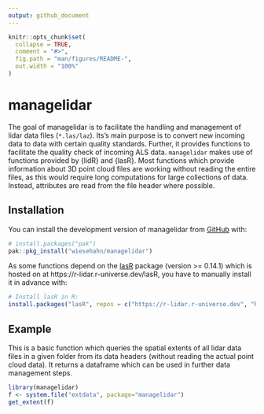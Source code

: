 ```yaml
---
output: github_document
---
```


<!-- README.md is generated from README.Rmd. Please edit that file -->

```r
knitr::opts_chunk$set(
  collapse = TRUE,
  comment = "#>",
  fig.path = "man/figures/README-",
  out.width = "100%"
)
```

# managelidar

<!-- badges: start -->

<!-- badges: end -->

The goal of managelidar is to facilitate the handling and management of lidar data files (`*.las/laz`). 
Its's main purpose is to convert new incoming data to data with certain quality standards. Further, it provides functions to facilitate the quality check of incoming ALS data. 
`managelidar` makes use of functions provided by {lidR} and {lasR}. Most functions which provide information about 3D point cloud files are working without reading the entire files, as this would require long computations for large collections of data. Instead, attributes are read from the file header where possible.  

## Installation

You can install the development version of managelidar from [GitHub](https://github.com/) with:

``` r
# install.packages("pak")
pak::pkg_install("wiesehahn/managelidar")
```

As some functions depend on the [lasR](https://github.com/r-lidar/lasR) package (version >= 0.14.1) which is hosted on at https://r-lidar.r-universe.dev/lasR, you have to manually install it in advance with:

``` r
# Install lasR in R:
install.packages("lasR", repos = c("https://r-lidar.r-universe.dev", "https://cran.r-project.org"))
```

## Example

This is a basic function which queries the spatial extents of all lidar data files in a given folder from its data headers (without reading the actual point cloud data). It returns a dataframe which can be used in further data management steps. 

```r
library(managelidar)
f <- system.file("extdata", package="managelidar")
get_extent(f)
```


